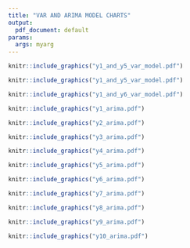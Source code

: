 ```yaml
---
title: "VAR AND ARIMA MODEL CHARTS"
output:
  pdf_document: default
params:
  args: myarg
---
```



```r
knitr::include_graphics("y1_and_y5_var_model.pdf")
```

```r
knitr::include_graphics("y1_and_y5_var_model.pdf")
```

```r
knitr::include_graphics("y1_and_y6_var_model.pdf")
```

```r
knitr::include_graphics("y1_arima.pdf")
```

```r
knitr::include_graphics("y2_arima.pdf")
```

```r
knitr::include_graphics("y3_arima.pdf")
```

```r
knitr::include_graphics("y4_arima.pdf")
```

```r
knitr::include_graphics("y5_arima.pdf")
```

```r
knitr::include_graphics("y6_arima.pdf")
```

```r
knitr::include_graphics("y7_arima.pdf")
```

```r
knitr::include_graphics("y8_arima.pdf")
```

```r
knitr::include_graphics("y9_arima.pdf")
```

```r
knitr::include_graphics("y10_arima.pdf")
```
